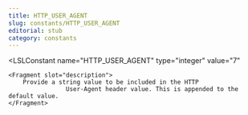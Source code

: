 ```yaml
---
title: HTTP_USER_AGENT
slug: constants/HTTP_USER_AGENT
editorial: stub
category: constants
---
```


<LSLConstant
	name="HTTP_USER_AGENT"
	type="integer"
	value="7"
>
	<Fragment slot="description">
		Provide a string value to be included in the HTTP
		            User-Agent header value. This is appended to the default value.
	</Fragment>
</LSLConstant>
